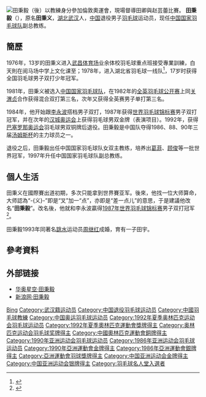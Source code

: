 {{noteTA|G1=Badminton}}
{{MedalTop}}
{{MedalSport|男子[[羽毛球|羽毛球]]}}
{{MedalBronze|[[1992年夏季奧林匹克運動會|1992 巴塞隆納]]|[[1992年夏季奧林匹克運動會羽毛球比賽|男子雙打]]}}
{{MedalCompetition | [[汤姆斯杯|汤姆斯杯]]}}
{{MedalSilver|[[1984年湯姆斯盃|1984 吉隆坡]]|[[1984年湯姆斯盃|男子團體賽]]}}
{{MedalGold|[[1986年湯姆斯盃|1986 雅加达]]|[[1986年湯姆斯盃|男子團體賽]]}}
{{MedalGold|[[1988年湯姆斯盃|1988 吉隆坡]]|[[1988年湯姆斯盃|男子團體賽]]}}
{{MedalGold|[[1990年湯姆斯盃|1990 东京]]|[[1990年湯姆斯盃|男子團體賽]]}}
{{MedalBronze|[[1992年湯姆斯盃|1992 吉隆坡]]|[[1992年湯姆斯盃|男子團體賽]]}}
{{MedalCompetition|[[亞洲運動會|亞洲運動會]]}}
{{MedalSilver|[[1986年亚洲运动会|1986 漢城]]|[[1986年亚洲运动会羽毛球比赛|男子團體賽]]}}
{{MedalSilver|[[1986年亚洲运动会|1986 漢城]]|[[1986年亚洲运动会羽毛球比赛|男子雙打]]}}
{{MedalGold|[[1990年亚洲运动会|1990 北京]]|[[1990年亚洲运动会羽毛球比赛|男子團體賽]]}}
{{MedalGold|[[1990年亚洲运动会|1990 北京]]|[[1990年亚洲运动会羽毛球比赛|男子雙打]]}}
{{MedalBottom}}
[[File:Zhao_Yunlei_Tian_Qing.jpg|田秉毅（後）以教練身分參加倫敦奧運會，現場督導田卿與赵芸蕾比賽。]]
'''田秉毅'''（{{bd|1963年|7月30日|catIdx=Tian Bingyi}}），原名'''田秉义'''，[[湖北省|湖北]][[武汉市|武汉]]人，[[中华人民共和国|中国]]退役男子[[羽毛球|羽毛球]]运动员，现任[[中国国家羽毛球队|中国国家羽毛球队]]副总教练。

==簡歷==
1976年，13岁的田秉义进入[[武昌体育场|武昌体育场]]业余体校羽毛球重点班接受專業訓練，白天則在阅马场中学上文化课至；1978年，进入湖北省羽毛球一线队<ref name="楚天">{{cite news|title=田秉毅：李永波帮我追周继红 性格互补偶有矛盾|url=http://sports.sohu.com/20090319/n262879041.shtml|newspaper=楚天都市报|date=2009-03-19|accessdate=2014-03-02|archive-date=2009-03-21|archive-url=https://web.archive.org/web/20090321075200/http://sports.sohu.com/20090319/n262879041.shtml|dead-url=no}}</ref>，17岁时获得全国羽毛球男子双打少年冠军。

1981年，田秉义被选入[[中国国家羽毛球队|中国国家羽毛球队]]，在1982年的[[全英羽毛球公开赛|全英羽毛球公开赛]]上同[[关渭贞|关渭贞]]合作获得混合双打第三名，次年又获得全英赛男子单打第三名。

1984年，他开始跟[[李永波|李永波]]搭档男子双打，1987年获得[[1987年世界羽毛球锦标赛|世界羽毛球锦标赛]]男子双打冠军，并在次年的[[1988年夏季奥林匹克运动会|汉城奥运会]]上获得羽毛球男双金牌（表演项目）。1992年，获得[[1992年夏季奥林匹克运动会|巴塞罗那奥运会]]羽毛球男双铜牌后退役。田秉毅是中国队夺得1986、88、90年三届[[汤姆斯杯|汤姆斯杯]]的主力球员之一。

退役之后，田秉毅出任中国国家羽毛球队女双主教练，培养出[[葛菲|葛菲]]、[[顾俊|顾俊]]等一批世界冠军，1997年升任中国国家羽毛球队副总教练。

==個人生活==
田秉义在國際賽出道初期，多次只能拿到世界賽亚军。後來，他找一位大师算命，大师認為“-{义}-”即是“叉”加一“点”，亦即是“差一点儿”的意思，于是建議他改名“'''田秉毅'''”。改名後，他就和李永波贏得[[1987年世界羽毛球锦标赛|1987年世界羽毛球锦标赛]]男子双打冠军<ref>{{cite news|title=苏迪曼杯的三国演义：中国队屡屡轻敌 宿敌开始遭遇|url=http://sports.sina.com.cn/o/2007-06-06/ba2965839.shtml|newspaper=《羽毛球》杂志|date=2007-06-06|accessdate=2014-03-02|archive-date=2017-08-20|archive-url=https://web.archive.org/web/20170820150056/http://sports.sina.com.cn/o/2007-06-06/ba2965839.shtml|dead-url=no}}</ref>。

田秉毅1993年同著名[[跳水|跳水]]运动员[[周继红|周继红]]成婚，育有一子田宇。

==參考資料==
{{Reflist}}

== 外部链接 ==
* [http://www.sports.cn/zongju_lianyi/bak/2005-02-23/491966.html 华奥星空·田秉毅]{{dead link|date=2018年3月 |bot=InternetArchiveBot |fix-attempted=yes }}
* [http://sports.sina.com.cn/star/tian_bingyi/ 新浪网·田秉毅] {{Wayback|url=http://sports.sina.com.cn/star/tian_bingyi/ |date=20060522002028 }}

{{汤姆斯杯冠军}}
{{世界羽毛球錦標賽男雙冠軍}}
{{亚洲运动会羽毛球比赛男子双打冠军}}
{{亚洲运动会羽毛球比赛男子团体冠军}}

{{Authority control}}
{{DEFAULTSORT:Tian Bingyi}}
[[Category:田姓|Bing]]
[[Category:武汉籍运动员|Category:武汉籍运动员]]
[[Category:中国退役羽毛球运动员|Category:中国退役羽毛球运动员]]
[[Category:中國羽毛球教練|Category:中國羽毛球教練]]
[[Category:中国奥运羽毛球运动员|Category:中国奥运羽毛球运动员]]
[[Category:1992年夏季奥林匹克运动会羽毛球运动员|Category:1992年夏季奥林匹克运动会羽毛球运动员]]
[[Category:1992年夏季奧林匹克運動會獎牌得主|Category:1992年夏季奧林匹克運動會獎牌得主]]
[[Category:奥林匹克运动会羽毛球奖牌得主|Category:奥林匹克运动会羽毛球奖牌得主]]
[[Category:中國奧林匹克運動會銅牌得主|Category:中國奧林匹克運動會銅牌得主]]
[[Category:1990年亚洲运动会羽毛球运动员|Category:1990年亚洲运动会羽毛球运动员]]
[[Category:1986年亚洲运动会羽毛球运动员|Category:1986年亚洲运动会羽毛球运动员]]
[[Category:1990年亞洲運動會金牌得主|Category:1990年亞洲運動會金牌得主]]
[[Category:1986年亞洲運動會銀牌得主|Category:1986年亞洲運動會銀牌得主]]
[[Category:亞洲運動會羽球獎牌得主|Category:亞洲運動會羽球獎牌得主]]
[[Category:中国亚洲运动会金牌得主|Category:中国亚洲运动会金牌得主]]
[[Category:中国亚洲运动会银牌得主|Category:中国亚洲运动会银牌得主]]
[[Category:羽毛球名人堂入選者|Category:羽毛球名人堂入選者]]